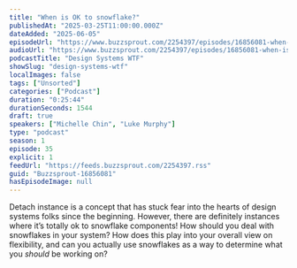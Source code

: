 ```yaml
---
title: "When is OK to snowflake?"
publishedAt: "2025-03-25T11:00:00.000Z"
dateAdded: "2025-06-05"
episodeUrl: "https://www.buzzsprout.com/2254397/episodes/16856081-when-is-ok-to-snowflake.mp3"
audioUrl: "https://www.buzzsprout.com/2254397/episodes/16856081-when-is-ok-to-snowflake.mp3"
podcastTitle: "Design Systems WTF"
showSlug: "design-systems-wtf"
localImages: false
tags: ["Unsorted"]
categories: ["Podcast"]
duration: "0:25:44"
durationSeconds: 1544
draft: true
speakers: ["Michelle Chin", "Luke Murphy"]
type: "podcast"
season: 1
episode: 35
explicit: 1
feedUrl: "https://feeds.buzzsprout.com/2254397.rss"
guid: "Buzzsprout-16856081"
hasEpisodeImage: null
---
```

Detach instance is a concept that has stuck fear into the hearts of design systems folks since the beginning. However, there are definitely instances where it’s totally ok to snowflake components! How should you deal with snowflakes in your system? How does this play into your overall view on flexibility, and can you actually use snowflakes as a way to determine what you _should_ be working on?
